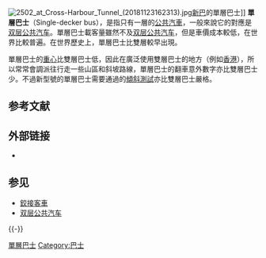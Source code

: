 {{Expand language|1=en|time=2020-09-04T12:03:38+00:00}}
{{NoteTA|G1=Transport
}}
[[File:2502_at_Cross-Harbour_Tunnel_(20181123162313).jpg|thumb]][[新巴|新巴]]的單層巴士]]
'''單層巴士'''（Single-decker bus），是指只有一層的[[公共汽車|公共汽車]]，一般來說它的對應是[[双层公共汽车|双层公共汽车]]。單層巴士載客量雖然不及[[双层公共汽车|双层公共汽车]]，但是車價成本較低，在世界比較普遍。在世界歷史上，單層巴士比雙層較早出現。

單層巴士的[[重心|重心]]比雙層巴士低，因此在廣泛使用雙層巴士的地方（例如[[香港|香港]]），所以常常會調派往行走一些山區和斜坡路線，單層巴士的翻車意外數字亦比雙層巴士少。不過新型號的單層巴士需要通過的[[傾斜測試|傾斜測試]]亦比雙層巴士嚴格。

== 参考文献 ==
{{Reflist}}

== 外部链接 ==
* {{Commons category-inline|Single-decker buses}}

== 参见 ==
* [[鉸接客車|鉸接客車]]
* [[双层公共汽车|双层公共汽车]]

{{-}}
{{buses}}

[[Category:單層巴士|]]
[[Category:巴士|Category:巴士]]

{{transp-stub}}
